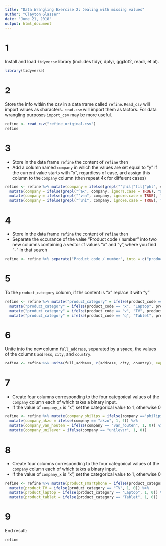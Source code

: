 ```yaml
---
title: "Data Wrangling Exercise 2: Dealing with missing values"
author: "Clayton Glasser"
date: "June 21, 2018"
output: html_document
---
```


# 1
Install and load `tidyverse` library (includes tidyr, dplyr, ggplot2, readr, et al).

```r
library(tidyverse)
```

# 2
Store the info within the csv in a data frame called `refine`. `Read_csv` will import values as characters. `read.csv` will import them as factors. For data wrangling purposes `import_csv` may be more useful. 

```r
refine <- read_csv("refine_original.csv")
refine
```

# 3
* Store in the data frame `refine` the content of `refine` then
* Add a column named `company` in which the values are set equal to "y" if the current value starts with "x", regardless of case, and assign this column to the `company` column (then repeat 4x for different cases)

```r
refine <- refine %>% mutate(company = ifelse(grepl("^phil|^fil|^phl", company, ignore.case = TRUE), "philips", company)) %>%
  mutate(company = ifelse(grepl("^ak", company, ignore.case = TRUE), "akzo", company)) %>%
  mutate(company = ifelse(grepl("^van", company, ignore.case = TRUE), "van_houten", company)) %>%
  mutate(company = ifelse(grepl("^uni", company, ignore.case = TRUE), "unilever", company))

```

# 4
* Store in the data frame `refine` the content of `refine` then
* Separate the occurance of the value "Product code / number" into two new columns containing a vector of values "x" and "y", where you find  "-" in that search 

```r
refine <- refine %>% separate("Product code / number", into = c("product_code", "product_number"), sep = "-")

```

# 5
To the `product_category` column, if the content is "x" replace it with "y"

```r
refine <- refine %>% mutate("product_category" = ifelse(product_code == "p", "Smartphone", "")) %>%
  mutate("product_category" = ifelse(product_code == "x", "Laptop", product_category)) %>%
  mutate("product_category" = ifelse(product_code == "v", "TV", product_category)) %>%
  mutate("product_category" = ifelse(product_code == "q", "Tablet", product_category))

```

# 6
Unite into the new column `full_address`, separated by a space, the values of the columns `address`, `city`, and `country`. 

```r
refine <- refine %>% unite(full_address, c(address, city, country), sep = ",")
```

# 7
* Create four columns corresponding to the four categorical values of the `company` column each of which takes a binary input.
* If the value of `company_x` is "x", set the categorical value to 1, otherwise 0

```r
refine <- refine %>% mutate(company_philips = ifelse(company =="philips", 1, 0)) %>%
  mutate(company_akzo = ifelse(company == "akzo", 1, 0)) %>%
  mutate(company_van_houten = ifelse(company == "van_houten", 1, 0)) %>%
  mutate(company_unilever = ifelse(company == "unilever", 1, 0))
```

# 8
* Create four columns corresponding to the four categorical values of the `company` column each of which takes a binary input.
* If the value of `company_x` is "x", set the categorical value to 1, otherwise 0

```r
 
refine <- refine %>% mutate(product_smartphone = ifelse(product_category == "Smartphone", 1, 0)) %>%
  mutate(product_TV = ifelse(product_category == "TV", 1, 0)) %>%
  mutate(product_laptop = ifelse(product_category == "Laptop", 1, 0)) %>%
  mutate(product_tablet = ifelse(product_category == "Tablet", 1, 0))
```

# 9
End result:

```r
refine
```